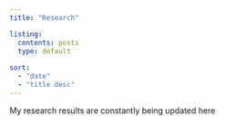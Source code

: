 ```yaml
---
title: "Research"

listing:
  contents: posts
  type: default
  
sort:
  - "date"
  - "title desc"
---
```


My research results are constantly being updated here
